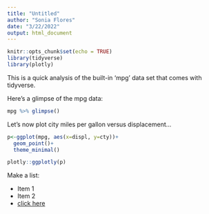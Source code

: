 ```yaml
---
title: "Untitled"
author: "Sonia Flores"
date: "3/22/2022"
output: html_document
---
```


```r
knitr::opts_chunk$set(echo = TRUE)
library(tidyverse)
library(plotly)
```

This is a quick analysis of the built-in 'mpg' data set that comes with tidyverse.


Here's a glimpse of the mpg data:
```r
mpg %>% glimpse()
```

Let's now plot city miles per gallon versus displacement...
```r
p<-ggplot(mpg, aes(x=displ, y=cty))+
  geom_point()+
  theme_minimal()

plotly::ggplotly(p)
```


Make a list:

  - Item 1
  - Item 2
  - [click here](http://google.com)
  






